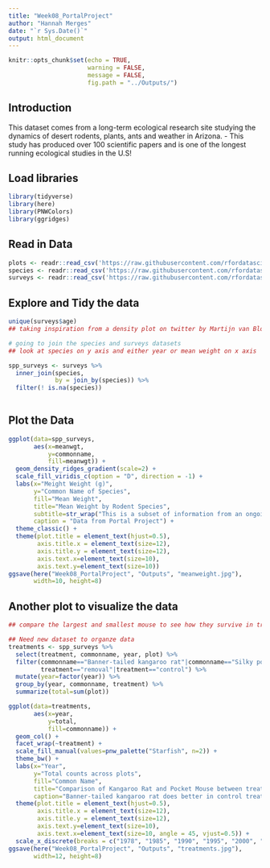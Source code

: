 ```yaml
---
title: "Week08_PortalProject"
author: "Hannah Merges"
date: "`r Sys.Date()`"
output: html_document
---
```


```r
knitr::opts_chunk$set(echo = TRUE, 
                      warning = FALSE, 
                      message = FALSE, 
                      fig.path = "../Outputs/")
```

## Introduction 
This dataset comes from a long-term ecological research site studying the dynamics of desert rodents, plants, ants and weather in Arizona. 
-  This study has produced over 100 scientific papers and is one of the longest running ecological studies in the U.S!

## Load libraries
```r
library(tidyverse)
library(here)
library(PNWColors)
library(ggridges)
```

## Read in Data 
```r
plots <- readr::read_csv('https://raw.githubusercontent.com/rfordatascience/tidytuesday/master/data/2023/2023-05-02/plots.csv')
species <- readr::read_csv('https://raw.githubusercontent.com/rfordatascience/tidytuesday/master/data/2023/2023-05-02/species.csv')
surveys <- readr::read_csv('https://raw.githubusercontent.com/rfordatascience/tidytuesday/master/data/2023/2023-05-02/surveys.csv')
```

## Explore and Tidy the data 
```r
unique(surveys$age)
## taking inspiration from a density plot on twitter by Martijn van Bloois

# going to join the species and surveys datasets 
## look at species on y axis and either year or mean weight on x axis 

spp_surveys <- surveys %>% 
  inner_join(species, 
             by = join_by(species)) %>% 
  filter(! is.na(species)) 
  
```
 
## Plot the Data 
```r
ggplot(data=spp_surveys, 
       aes(x=meanwgt, 
           y=commonname, 
           fill=meanwgt)) + 
  geom_density_ridges_gradient(scale=2) + 
  scale_fill_viridis_c(option = "D", direction = -1) + 
  labs(x="Meight Weight (g)", 
       y="Common Name of Species", 
       fill="Mean Weight",
       title="Mean Weight by Rodent Species", 
       subtitle=str_wrap("This is a subset of information from an ongoing long-term ecological study that investigates various interactions between organisms and their response to climate change"), ## learning how to include subtitles and captions in the plot! 
       caption = "Data from Portal Project") + 
  theme_classic() + 
  theme(plot.title = element_text(hjust=0.5), 
        axis.title.x = element_text(size=12), 
        axis.title.y = element_text(size=12), 
        axis.text.x=element_text(size=10), 
        axis.text.y=element_text(size=10)) 
ggsave(here("Week08_PortalProject", "Outputs", "meanweight.jpg"), 
       width=10, height=8)
```
## Another plot to visualize the data 
```r
## compare the largest and smallest mouse to see how they survive in treatments across years 

## Need new dataset to organze data 
treatments <- spp_surveys %>% 
  select(treatment, commonname, year, plot) %>% 
  filter(commonname=="Banner-tailed kangaroo rat"|commonname=="Silky pocket mouse", 
         treatment=="removal"|treatment=="control") %>% 
  mutate(year=factor(year)) %>% 
  group_by(year, commonname, treatment) %>% 
  summarize(total=sum(plot))

ggplot(data=treatments, 
       aes(x=year, 
           y=total, 
           fill=commonname)) + 
  geom_col() + 
  facet_wrap(~treatment) + 
  scale_fill_manual(values=pnw_palette("Starfish", n=2)) + 
  theme_bw() + 
  labs(x="Year", 
       y="Total counts across plots", 
       fill="Common Name", 
       title="Comparison of Kangaroo Rat and Pocket Mouse between treatments from 1978-2018", 
       caption="Banner-tailed kangaroo rat does better in control treatment plots than silky pocket mouse, which thrives more in removal treatments but in later years") + 
  theme(plot.title = element_text(hjust=0.5), 
        axis.title.x = element_text(size=12), 
        axis.title.y = element_text(size=12), 
        axis.text.y=element_text(size=10), 
        axis.text.x=element_text(size=10, angle = 45, vjust=0.5)) + 
  scale_x_discrete(breaks = c("1978", "1985", "1990", "1995", "2000", "2001", "2005", "2010", "2015"))
ggsave(here("Week08_PortalProject", "Outputs", "treatments.jpg"), 
       width=12, height=8)
```

